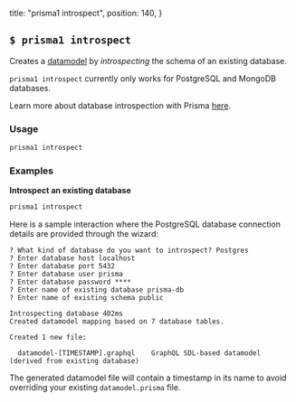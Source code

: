 
  title: "prisma1 introspect",
  position: 140,
}

## `$ prisma1 introspect`

Creates a [datamodel](knul) by _introspecting_ the schema of an existing database.

<Warning>

`prisma1 introspect` currently only works for PostgreSQL and MongoDB databases.

</Warning>

Learn more about database introspection with Prisma [here](soi1).

### Usage

```sh
prisma1 introspect
```

### Examples

**Introspect an existing database**

```sh
prisma1 introspect
```

Here is a sample interaction where the PostgreSQL database connection details are provided through the wizard:

```
? What kind of database do you want to introspect? Postgres
? Enter database host localhost
? Enter database port 5432
? Enter database user prisma
? Enter database password ****
? Enter name of existing database prisma-db
? Enter name of existing schema public

Introspecting database 402ms
Created datamodel mapping based on 7 database tables.

Created 1 new file:               

  datamodel-[TIMESTAMP].graphql    GraphQL SDL-based datamodel (derived from existing database)
```

The generated datamodel file will contain a timestamp in its name to avoid overriding your existing `datamodel.prisma` file.
